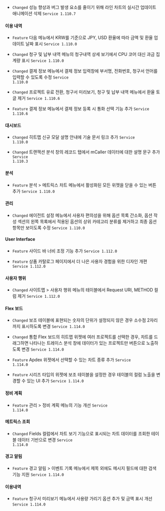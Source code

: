 
- <code class="Changed">Changed</code> 성능 향상과 버그 발생 요소를 줄이기 위해 라인 차트의 실시간 업데이트 애니메이션 삭제 <code class='changelog-service'>Service 1.110.7​</code>

#### 이용 내역​

- <code class="Feature">Feature</code> 다음 메뉴에서 KRW를 기준으로 JPY, USD 환율에 따라 금액 및 환율 업데이트 날짜 표시 <code class='changelog-service'>Service 1.110.0​</code>

- <code class="Changed">Changed</code> <span class="uitext">청구 및 납부 내역</span> 메뉴의 <span class="uitext">청구내역 상세 보기</span>에서 <span class="uitext">CPU 코어</span> 대신 <span class="uitext">과금 집계량</span> 표시 <code class='changelog-service'>Service 1.110.0​</code>

- <code class="Changed">Changed</code> <span class="uitext">결제 정보</span> 메뉴에서 결제 정보 입력창에 부서명, 전화번호, 청구서 언어를 입력할 수 있도록 수정 <code class='changelog-service'>Service 1.110.0​</code>

- <code class="Changed">Changed</code> <span class="uitext">프로젝트 유료 전환</span>, <span class="uitext">청구서 미리보기</span>, <span class="uitext">청구 및 납부 내역</span> 메뉴에서 환율 토글 제거 <code class='changelog-service'>Service 1.110.6​</code>

- <code class="Feature">Feature</code> <span class="uitext">결제 정보</span> 메뉴에서 결제 정보 등록 시 통화 선택 기능 추가 <code class='changelog-service'>Service 1.110.6​</code>

#### 대시보드​

- <code class="Changed">Changed</code> 히트맵 신규 모달 설명 안내에 기술 문서 링크 추가 <code class='changelog-service'>Service 1.110.0​</code>

- <code class="Changed">Changed</code> <span class="uitext">트랜잭션 분석</span> 창의 레코드 탭에서 mCaller 데이터에 대한 설명 문구 추가 <code class='changelog-service'>Service 1.110.3​</code>

#### 분석​

- <code class="Feature">Feature</code> <span class="uitext">분석</span> &gt; <span class="uitext">메트릭스 차트</span> 메뉴에서 활성화된 모든 위젯을 닫을 수 있는 버튼 추가 <code class='changelog-service'>Service 1.110.0​</code>

#### 관리​

- <code class="Changed">Changed</code> <span class="uitext">에이전트 설정</span> 메뉴에서 사용자 편의성을 위해 옵션 목록 간소화, <span class="uitext">옵션 작성</span> 섹션의 왼쪽 목록에서 적용된 옵션의 상위 카테고리 분류를 제거하고 최종 옵션 항목만 보이도록 수정 <code class='changelog-service'>Service 1.110.0​</code>

#### User Interface​

- <code class="Feature">Feature</code> 사이드 바 너비 조정 기능 추가 <code class='changelog-service'>Service 1.112.0​</code>

- <code class="Feature">Feature</code> <span class="uitext">상품 카탈로그</span> 페이지에서 더 나은 사용자 경험을 위한 디자인 개편 <code class='changelog-service'>Service 1.112.0​</code>

#### 사용자 행위​

- <code class="Changed">Changed</code> <span class="uitext">사이트맵</span> &gt; <span class="uitext">사용자 행위</span> 메뉴의 테이블에서 <span class="uitext">Request URI</span>, <span class="uitext">METHOD</span> 컬럼 제거 <code class='changelog-service'>Service 1.112.0​</code>

#### Flex 보드​

- <code class="Changed">Changed</code> 보조 테이블에 표현되는 숫자의 단위가 설정되지 않은 경우 소수점 2자리까지 표시하도록 변경 <code class='changelog-service'>Service 1.114.0​</code>

- <code class="Changed">Changed</code> 통합 <span class="uitext">Flex 보드</span>의 <span class="uitext">히트맵</span> 위젯에 여러 프로젝트를 선택한 경우, 차트를 드래그하면 나타나는 <span class="uitext">트레이스 분석</span> 창에 데이터가 있는 프로젝트만 버튼으로 노출하도록 변경 <code class='changelog-service'>Service 1.114.0​</code>

- <code class="Feature">Feature</code> Apdex 위젯에서 선택할 수 있는 차트 종류 추가 <code class='changelog-service'>Service 1.114.0​</code>

- <code class="Feature">Feature</code> 시리즈 타입의 위젯에 보조 테이블을 설정한 경우 테이블의 컬럼 노출을 변경할 수 있는 UI 추가 <code class='changelog-service'>Service 1.114.0​</code>

#### 정비 계획​

- <code class="Feature">Feature</code> <span class="uitext">관리</span> &gt; <span class="uitext">정비 계획</span> 메뉴의 기능 개선 <code class='changelog-service'>Service 1.114.0​</code>

#### 메트릭스 조회​

- <code class="Changed">Changed</code> <span class="uitext">Fields</span> 컬럼에서 <span class="uitext">차트 보기</span> 기능으로 표시되는 차트 데이터를 조회한 테이블 데이터 기반으로 변경 <code class='changelog-service'>Service 1.114.0​</code>

#### 경고 알림​

- <code class="Feature">Feature</code> <span class="uitext">경고 알림</span> &gt; <span class="uitext">이벤트 기록</span> 메뉴에서 제목 외에도 메시지 필드에 대한 검색 기능 지원 <code class='changelog-service'>Service 1.114.0​</code>

#### 이용내역​

- <code class="Feature">Feature</code> <span class="uitext">청구서 미리보기</span> 메뉴에서 사용량 가리기 옵션 추가 및 금액 표시 개선 <code class='changelog-service'>Service 1.114.0​</code>

